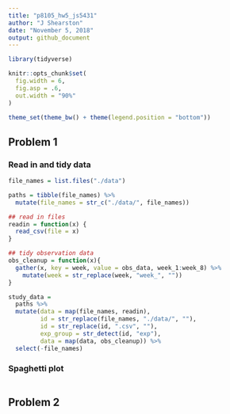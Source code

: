 ```yaml
---
title: "p8105_hw5_js5431"
author: "J Shearston"
date: "November 5, 2018"
output: github_document
---
```


```r

library(tidyverse)

knitr::opts_chunk$set(
  fig.width = 6,
  fig.asp = .6,
  out.width = "90%"
)

theme_set(theme_bw() + theme(legend.position = "bottom"))

```

## Problem 1

### Read in and tidy data

```r

file_names = list.files("./data")

paths = tibble(file_names) %>% 
  mutate(file_names = str_c("./data/", file_names))

```


```r

## read in files
readin = function(x) {
  read_csv(file = x)
}

## tidy observation data
obs_cleanup = function(x){
  gather(x, key = week, value = obs_data, week_1:week_8) %>% 
    mutate(week = str_replace(week, "week_", ""))
}


```


```r

study_data = 
  paths %>% 
  mutate(data = map(file_names, readin),
         id = str_replace(file_names, "./data/", ""),
         id = str_replace(id, ".csv", ""),
         exp_group = str_detect(id, "exp"),
         data = map(data, obs_cleanup)) %>% 
  select(-file_names)

```

### Spaghetti plot

```r



```


## Problem 2